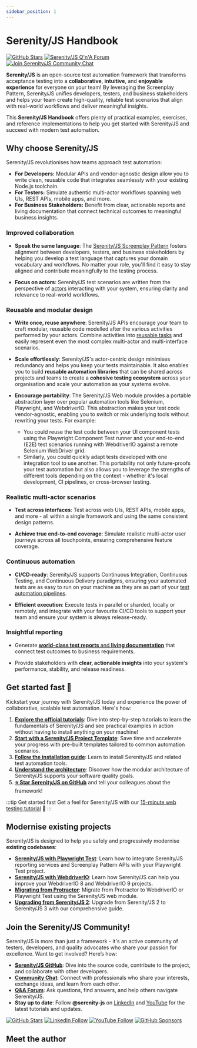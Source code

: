 ```yaml
---
sidebar_position: 1
---
```


# Serenity/JS Handbook

[![GitHub Stars](https://img.shields.io/github/stars/serenity-js/serenity-js)](https://github.com/serenity-js/serenity-js)
[![Serenity/JS Q'n'A Forum](https://img.shields.io/badge/Serenity%2FJS-Q'n'A-FBD30B?logo=github)](https://github.com/orgs/serenity-js/discussions/categories/how-to)
[![Join Serenity/JS Community Chat](https://img.shields.io/badge/Chat-Serenity%2FJS%20Community-FBD30B?logo=matrix)](https://matrix.to/#/#serenity-js:gitter.im)

**Serenity/JS** is an open-source test automation framework that transforms acceptance testing into a **collaborative**, **intuitive**, and **enjoyable experience** for everyone on your team!
By leveraging the Screenplay Pattern, Serenity/JS unifies developers, testers, and business stakeholders and helps your team create high-quality,
reliable test scenarios that align with real-world workflows and deliver meaningful insights.

This **Serenity/JS Handbook** offers plenty of practical examples, exercises, and reference implementations to help you get started with Serenity/JS and succeed with modern test automation.


## Why choose Serenity/JS

Serenity/JS revolutionises how teams approach test automation:

- **For Developers:** Modular APIs and vendor-agnostic design allow you to write clean, reusable code that integrates seamlessly with your existing Node.js toolchain.
- **For Testers:** Simulate authentic multi-actor workflows spanning web UIs, REST APIs, mobile apps, and more.
- **For Business Stakeholders:** Benefit from clear, actionable reports and living documentation that connect technical outcomes to meaningful business insights.


### Improved collaboration

- **Speak the same language**: The [Serenity/JS Screenplay Pattern](/handbook/design/screenplay-pattern) fosters alignment between
  developers, testers, and business stakeholders by helping you develop a test language that captures your domain vocabulary and workflows.
  No matter your role, you'll find it easy to stay aligned and contribute meaningfully to the testing process.

- **Focus on actors**: Serenity/JS test scenarios are written from the perspective of [actors](/handbook/design/screenplay-pattern/#actors) interacting
  with your system, ensuring clarity and relevance to real-world workflows.


### Reusable and modular design

- **Write once, reuse anywhere**: Serenity/JS APIs encourage your team to craft modular,
  reusable code modelled after the various activities performed by your actors.
  Combine activities into [reusable tasks](/handbook/design/screenplay-pattern/#tasks) and
  easily represent even the most complex multi-actor and multi-interface scenarios.

- **Scale effortlessly**: Serenity/JS's actor-centric design minimises redundancy and helps you keep your tests maintainable.
  It also enables you to build **reusable automation libraries** that can be shared across projects and teams to create
  a **cohesive testing ecosystem** across your organisation and scale your automation as your systems evolve.

- **Encourage portability**: The Serenity/JS Web module provides a portable abstraction layer over popular automation
  tools like Selenium, Playwright, and WebdriverIO.
  This abstraction makes your test code vendor-agnostic, enabling you to switch or mix underlying tools without rewriting your tests. For example:
  - You could reuse the test code between your UI component tests using the Playwright Component Test runner and your end-to-end (E2E)
    test scenarios running with WebdriverIO against a remote Selenium WebDriver grid.
  - Similarly, you could quickly adapt tests developed with one integration tool to use another.
    This portability not only future-proofs your test automation but also allows you to leverage the strengths of different tools depending on the context - whether it's local development, CI pipelines, or cross-browser testing.


### Realistic multi-actor scenarios

- **Test across interfaces**: Test across web UIs, REST APIs, mobile apps, and more - all within a single framework and using the same consistent design patterns.

- **Achieve true end-to-end coverage**: Simulate realistic multi-actor user journeys across all touchpoints, ensuring comprehensive feature coverage.


### Continuous automation

- **CI/CD-ready**: Serenity/JS supports Continuous Integration, Continuous Testing, and Continuous Delivery paradigms, ensuring your automated tests are as easy to run on your machine as they are as part of your [test automation pipelines](/handbook/integration/).

- **Efficient execution**: Execute tests in parallel or sharded, locally or remotely, and integrate with your favourite CI/CD tools to support your team and ensure your system is always release-ready.


### Insightful reporting

- Generate [**world-class test reports** and **living documentation**](/handbook/reporting/) that connect test outcomes to business requirements.

- Provide stakeholders with **clear, actionable insights** into your system's performance, stability, and release readiness.


## Get started fast 🚀

Kickstart your journey with Serenity/JS today and experience the power of collaborative, scalable test automation. Here's how:

1. [**Explore the official tutorials**](/handbook/tutorials/): Dive into step-by-step tutorials to learn the fundamentals of Serenity/JS and see practical examples in action without having to install anything on your machine!
2. [**Start with a Serenity/JS Project Template**](/handbook/project-templates/): Save time and accelerate your progress with pre-built templates tailored to common automation scenarios.
3. [**Follow the installation guide**](/handbook/installation/): Learn to install Serenity/JS and related test automation tools.
4. [**Understand the architecture**](/handbook/architecture/): Discover how the modular architecture of Serenity/JS supports your software quality goals.
5. [**⭐ Star Serenity/JS on GitHub**](https://github.com/serenity-js/serenity-js) and tell your colleagues about the framework!

:::tip Get started fast
Get a feel for Serenity/JS with our [15-minute web testing tutorial](/handbook/tutorials/your-first-web-scenario/) 🚀
:::

## Modernise existing projects

Serenity/JS is designed to help you safely and progressively modernise **existing codebases**:

- [**Serenity/JS with Playwright Test**](/handbook/test-runners/playwright-test/): Learn how to integrate Serenity/JS reporting services and Screenplay Pattern APIs with your Playwright Test project.
- [**Serenity/JS with WebdriverIO**](/handbook/test-runners/webdriverio/): Learn how Serenity/JS can help you improve your WebdriverIO 8 and WebdriverIO 9 projects.
- [**Migrating from Protractor**](/handbook/tutorials/migrating-from-protractor/): Migrate from Protractor to WebdriverIO or Playwright Test using the Serenity/JS web module.
- [**Upgrading from Serenity/JS 2**](/handbook/tutorials/upgrading-from-serenity-js-2/): Upgrade from Serenity/JS 2 to Serenity/JS 3 with our comprehensive guide.

## Join the Serenity/JS Community!

Serenity/JS is more than just a framework - it's an active community of testers, developers, and quality advocates who share your passion for excellence.
Want to get involved? Here’s how:

- [**Serenity/JS GitHub**](https://github.com/serenity-js): Dive into the source code, contribute to the project, and collaborate with other developers.
- [**Community Chat**](https://matrix.to/#/#serenity-js:gitter.im): Connect with professionals who share your interests, exchange ideas, and learn from each other.
- [**Q&A Forum**](https://github.com/orgs/serenity-js/discussions/categories/how-to): Ask questions, find answers, and help others navigate Serenity/JS.
- **Stay up to date**: Follow **@serenity-js** on [LinkedIn](https://www.linkedin.com/company/serenity-js) and [YouTube](https://www.youtube.com/@serenity-js) for the latest tutorials and updates.

[![GitHub Stars](https://img.shields.io/github/stars/serenity-js/serenity-js?style=for-the-badge)](https://github.com/serenity-js/serenity-js)
[![LinkedIn Follow](https://img.shields.io/badge/Follow%20Serenity%2FJS-0077B5?style=for-the-badge&logo=linkedin&logoColor=white)](https://www.linkedin.com/company/serenity-js)
[![YouTube Follow](https://img.shields.io/badge/Watch%20@serenity--js-E62117?style=for-the-badge&logo=youtube&logoColor=white)](https://www.youtube.com/@serenity-js)
[![GitHub Sponsors](https://img.shields.io/badge/Support%20@serenity%2FJS-703EC8?style=for-the-badge&logo=github&logoColor=white)](https://github.com/sponsors/serenity-js)

## Meet the author

<AuthorBio />
